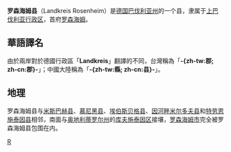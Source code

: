 {{noteTA
|T=zh-tw:羅森海姆郡; zh-cn:罗森海姆县;
|1=zh-tw:羅森海姆; zh-cn:罗森海姆;
|2=zh-tw:邦; zh-cn:联邦州;
|3=zh-tw:邦; zh-cn:州;
|4=zh-tw:郡; zh-cn:县;
|5=zh-tw:公里; zh-cn:千米;
|6=zh-tw:提洛邦; zh-cn:蒂罗尔州;
}}
{{德国县级行政单位
| 县徽图 = Image:DEU Landkreis Rosenheim COA.svg
| 在德国内的位置图 = Image:Lage des Landkreises Rosenheim in Deutschland.png
| 所属联邦州 = 巴伐利亚州
| 所属行政区 = 上巴伐利亚行政区
| 首府 = 罗森海姆
| 面积 = 1439.54
| 人口 = 256,074
| 统计时间 = 2015年12月31日
| 人口密度 = 178
| 汽车牌号 = RO
| 下设城镇 = 3个市、43个镇
| 政府地址 = Wittelsbacherstr. 53<br />83022 Rosenheim
| 政府网站 = www.landkreis-rosenheim.de
| 在州内的位置图 = Image:Bayern_landkreis_rosenheim_karte.png
|}}

'''罗森海姆县'''（Landkreis Rosenheim）是[[德国|德国]][[巴伐利亚州|巴伐利亚州]]的一个县，隶属于[[上巴伐利亚行政区|上巴伐利亚行政区]]，首府[[罗森海姆|罗森海姆]]。

== 華語譯名 ==
由於兩岸對於德國行政區「'''Landkreis'''」翻譯的不同，台灣稱為「'''-{zh-tw:郡; zh-cn:郡}-'''」；中國大陸稱為「'''-{zh-tw:縣; zh-cn:县}-'''」。

== 地理 ==
罗森海姆县与[[米斯巴赫县|米斯巴赫县]]、[[慕尼黑县|慕尼黑县]]、[[埃伯斯贝格县|埃伯斯贝格县]]、[[因河畔米尔多夫县|因河畔米尔多夫县]]和[[特劳恩施泰因县|特劳恩施泰因县]]相邻，南面与[[奥地利|奥地利]][[蒂罗尔州|蒂罗尔州]]的[[库夫施泰因区|库夫施泰因区]]接壤，[[罗森海姆|罗森海姆市]]完全被罗森海姆县包围在内。

{{巴伐利亚州行政区划}}
{{Authority control}}

[[Category:巴伐利亚州行政区划|R]]